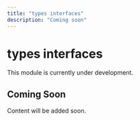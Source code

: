 ```yaml
---
title: "types interfaces"
description: "Coming soon"
---
```


# types interfaces

This module is currently under development.

## Coming Soon

Content will be added soon.
